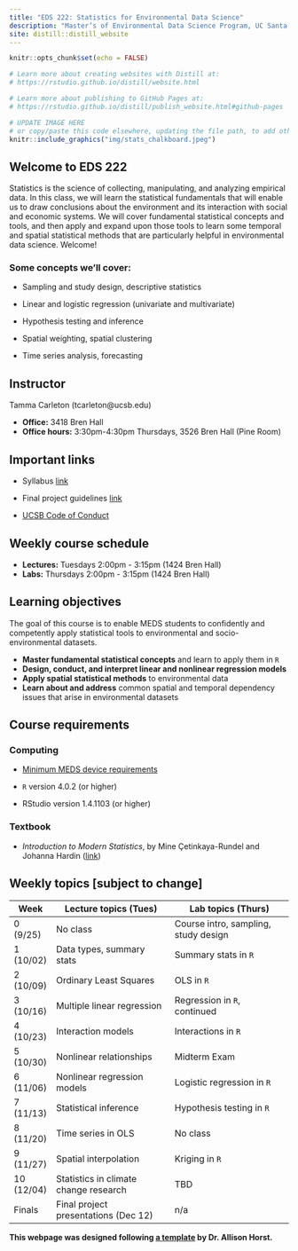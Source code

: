 ```yaml
---
title: "EDS 222: Statistics for Environmental Data Science"
description: "Master’s of Environmental Data Science Program, UC Santa Barbara"
site: distill::distill_website
---
```


```r
knitr::opts_chunk$set(echo = FALSE)

# Learn more about creating websites with Distill at:
# https://rstudio.github.io/distill/website.html

# Learn more about publishing to GitHub Pages at:
# https://rstudio.github.io/distill/publish_website.html#github-pages

```

```r

# UPDATE IMAGE HERE 
# or copy/paste this code elsewhere, updating the file path, to add other images to your site!
knitr::include_graphics("img/stats_chalkboard.jpeg")
```

## Welcome to EDS 222

Statistics is the science of collecting, manipulating, and analyzing empirical data. In this class, we will learn the statistical fundamentals that will enable us to draw conclusions about the environment and its interaction with social and economic systems. We will cover fundamental statistical concepts and tools, and then apply and expand upon those tools to learn some temporal and spatial statistical methods that are particularly helpful in environmental data science. Welcome!  

### Some concepts we'll cover:

- Sampling and study design, descriptive statistics

- Linear and logistic regression (univariate and multivariate)

- Hypothesis testing and inference

- Spatial weighting, spatial clustering

- Time series analysis, forecasting

<!-- - Moving window regression, spatial lag models, spatial auto-correlation -->

<!-- <p style="color: #ba5e00"><b>TO UPDATE THIS PAGE:</b> Open and edit the <b>index.Rmd</b> file, in the project root, to delete this placeholder text and customize with your own!</p> 

## Course description

<p style="color: #ba5e00"><b>NOTE:</b> A lot of this home page information can be directly from your syllabus.</p>

Add your course description here. -->

## Instructor

Tamma Carleton (tcarleton\@ucsb.edu)

-   **Office:** 3418 Bren Hall 
-   **Office hours:** 3:30pm-4:30pm Thursdays, 3526 Bren Hall (Pine Room)

## Important links

-   Syllabus [link](https://www.dropbox.com/scl/fi/pvfengvjl4upf7n4upyi8/EDS-222-Syllabus-Fall-2023.pdf?rlkey=ynr8g259hk59d503mkoyvht3z&dl=0) <!-- (here is the [MEDS optional syllabus template](https://docs.google.com/document/d/1b2CElvwKk-haEA1axY5KvTEBbiSPUf7dIRUNX7gCI6w/edit?usp=sharing)) -->

- Final project guidelines [link](https://www.dropbox.com/scl/fi/3g8oidwst58u2ie0xy9mx/EDS222_final_project_guidelines.pdf?rlkey=urgev9ixns18yjvw305ojgo93&dl=0)

-   [UCSB Code of Conduct](https://www.sa.ucsb.edu/regulations/student-conduct-code/student-conduct-code)

<!-- -   [Link](https://classroom.github.com/classrooms/89556369-eds222-fall-2021) to course GitHub Classroom -->


## Weekly course schedule

-   **Lectures:** Tuesdays 2:00pm - 3:15pm (1424 Bren Hall)
-   **Labs:** Thursdays 2:00pm - 3:15pm (1424 Bren Hall)

## Learning objectives

The goal of this course is to enable MEDS students to confidently and competently apply statistical tools to environmental and socio-environmental datasets. 

-   **Master fundamental statistical concepts** and learn to apply them in `R`
-   **Design, conduct, and interpret linear and nonlinear regression models** 
-   **Apply spatial statistical methods** to environmental data
-   **Learn about and address** common spatial and temporal dependency issues that arise in environmental datasets

## Course requirements

### Computing

-   [Minimum MEDS device requirements](https://ucsb-meds.github.io/computer_reqs.html)

-   `R` version 4.0.2 (or higher)

-   RStudio version 1.4.1103 (or higher)

### Textbook

-   _Introduction to Modern Statistics_, by Mine Çetinkaya-Rundel and Johanna Hardin ([link](https://openintro-ims.netlify.app/))

## Weekly topics [subject to change] 

| Week | Lecture topics (Tues) | Lab topics (Thurs) |
|------|----------------|----------------|
| 0 (9/25)   | No class        |  Course intro, sampling, study design       |
| 1 (10/02)   | Data types, summary stats  | Summary stats in `R`  |
| 2 (10/09)   |  Ordinary Least Squares        | OLS in `R`     |
| 3 (10/16)   |  Multiple linear regression      | Regression in `R`, continued     |
| 4 (10/23)   | Interaction models         |   Interactions in `R`  |
| 5 (10/30)   | Nonlinear relationships      | Midterm Exam     |
| 6 (11/06)   | Nonlinear regression models         | Logistic regression in `R`     |
| 7 (11/13)   | Statistical inference         | Hypothesis testing in `R`      |
| 8 (11/20)   | Time series in OLS       |  No class    |
| 9 (11/27)  | Spatial interpolation       |   Kriging in `R`   |
| 10 (12/04)   |    Statistics in climate change research      | TBD        |
| Finals   | Final project presentations (Dec 12)        | n/a     |

**This webpage was designed following [a template](https://github.com/allisonhorst/meds-distill-template) by Dr. Allison Horst.**

